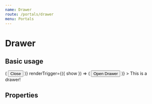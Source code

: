 ```yaml
---
name: Drawer
route: /portals/drawer
menu: Portals
---
```



# Drawer

## Basic usage

<Playground>
  <Drawer
    title="Title"
    subtitle="Subtitle"
    className="default-theme"
    actions={({ hide }) => (
      <Button onClick={hide}>
        Close
      </Button>
    )}
    renderTrigger={({ show }) => (
      <Button onClick={show}>
        Open Drawer
      </Button>
    )}
  >
    This is a drawer!
  </Drawer>
</Playground>

## Properties

<PropsTable of={Drawer} />
